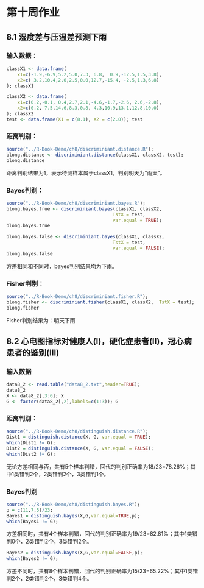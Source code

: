 # 第十周作业

## 8.1 湿度差与压温差预测下雨

### 输入数据：
```r
classX1 <- data.frame(
    x1=c(-1.9,-6.9,5.2,5.0,7.3, 6.8,  0.9,-12.5,1.5,3.8),
    x2=c( 3.2,10.4,2.0,2.5,0.0,12.7,-15.4, -2.5,1.3,6.8)
); classX1

classX2 <- data.frame(
    x1=c(0.2,-0.1, 0.4,2.7,2.1,-4.6,-1.7,-2.6, 2.6,-2.8),
    x2=c(0.2, 7.5,14.6,8.3,0.8, 4.3,10.9,13.1,12.8,10.0)
); classX2
test <- data.frame(X1 = c(8.1), X2 = c(2.0)); test
```

### 距离判别：
```r
source("../R-Book-Demo/ch8/discriminiant.distance.R");
blong.distance <- discriminiant.distance(classX1, classX2, test);
blong.distance
```

距离判别结果为1，表示待测样本属于classX1，判别明天为“雨天”。

### Bayes判别：
```r
source("../R-Book-Demo/ch8/discriminiant.bayes.R");
blong.bayes.true <- discriminiant.bayes(classX1, classX2,
                                       TstX = test,
                                       var.equal = TRUE);
blong.bayes.true

blong.bayes.false <- discriminiant.bayes(classX1, classX2,
                                       TstX = test,
                                       var.equal = FALSE);
blong.bayes.false
```

方差相同和不同时，bayes判别结果均为下雨。

### Fisher判别：
```r
source("../R-Book-Demo/ch8/discriminiant.fisher.R");
blong.fisher <- discriminiant.fisher(classX1, classX2,  TstX = test);
blong.fisher
```

Fisher判别结果为：明天下雨

## 8.2 心电图指标对健康人(I)，硬化症患者(II)，冠心病患者的鉴别(III)

### 输入数据

```r
data8_2 <- read.table("data8_2.txt",header=TRUE);
data8_2
X <- data8_2[,3:6]; X
G <- factor(data8_2[,2],labels=c(1:3)); G
```

### 距离判别：
```r
source("../R-Book-Demo/ch8/distinguish.distance.R");
Dist1 = distinguish.distance(X, G, var.equal = TRUE);
which(Dist1 != G);
Dist2 = distinguish.distance(X, G, var.equal = FALSE);
which(Dist2 != G);
```

无论方差相同与否，共有5个样本判错，回代的判别正确率为18/23=78.26%；其中1类错判2个，2类错判2个，3类错判1个。

### Bayes判别

```r
source("../R-Book-Demo/ch8/distinguish.bayes.R");
p = c(11,7,5)/23;
Bayes1 = distinguish.bayes(X,G,var.equal=TRUE,p);
which(Bayes1 != G);
```

方差相同时，共有4个样本判错，回代的判别正确率为19/23=82.81%；其中1类错判0个，2类错判2个，3类错判2个。

```r
Bayes2 = distinguish.bayes(X,G,var.equal=FALSE,p);
which(Bayes2 != G);
```


方差不同时，共有8个样本判错，回代的判别正确率为15/23=65.22%；其中1类错判2个，2类错判2个，3类错判4个。